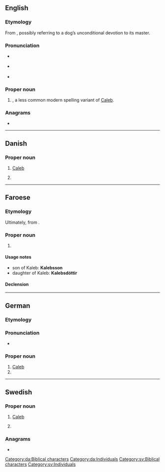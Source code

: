==English==

===Etymology===
From {{der|en|he|כלב||dog}}, possibly referring to a dog’s unconditional devotion to its master.

===Pronunciation===
* {{a|RP}} {{IPA|en|/ˈkeɪ.lɛb/}}
* {{a|GA}} {{IPA|en|/ˈkeɪ.ləb/}}
* {{audio|en|LL-Q1860 (eng)-Vealhurl-Caleb.wav|Audio (Southern England)}}

===Proper noun===
{{en-proper noun|Kalebs}}

# {{given name|en|male|from=Hebrew}}, a less common modern spelling variant of [[Caleb]].

===Anagrams===
* {{anagrams|en|a=abekl|Balke|Blake|Kabel|blake|bleak}}

----

==Danish==

===Proper noun===
{{head|da|proper noun}}

# [[Caleb]] {{qualifier|biblical character}}
# {{lb|da|rare}} {{given name|da|male}}

[[Category:da:Biblical characters]]
[[Category:da:Individuals]]

----

==Faroese==

===Etymology===
Ultimately, from {{der|fo|he|כֶּלֶב|gloss=dog|tr=kéleb}}.

===Proper noun===
{{head|fo|proper noun|g=m}}

# {{given name|fo|male}}

====Usage notes====
* son of Kaleb: '''Kalebsson'''
* daughter of Kaleb: '''Kalebsdóttir'''

====Declension====
{{fo-decl-proper-noun-s-indef|Kaleb|Kaleb|Kalebi|Kalebs}}

----

==German==

===Etymology===
{{rfe|de}}

===Pronunciation===
* {{IPA|de|/ˈka.leːb/|/ˈka.leːp/}}

===Proper noun===
{{head|de|proper noun}}

# [[Caleb]] {{qualifier|biblical character}}
# {{given name|de|male|usage=rare|from=Biblical Hebrew}}

{{C|de|Biblical characters|Individuals}}

----

==Swedish==

===Proper noun===
{{sv-proper noun|c}}

# [[Caleb]] {{qualifier|biblical character}}
# {{lb|sv|rare}} {{given name|sv|male}}

===Anagrams===
* {{anagrams|sv|a=abekl|bleka|kabel}}

[[Category:sv:Biblical characters]]
[[Category:sv:Individuals]]